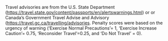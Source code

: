 Travel advisories are from the U.S. State Department ([https://travel.state.gov/content/passports/en/alertswarnings.html](https://travel.state.gov/content/passports/en/alertswarnings.html)) or or Canada's Government Travel Advise and Advisory ([https://travel.gc.ca/travelling/advisories](https://travel.gc.ca/travelling/advisories).  Penalty scores were based on the urgency of warning (‘Exercise Normal Precautions’= 1, ‘Exercise Increase Caution’= 0.75, ‘Reconsider Travel’=0.25, and ‘Do Not Travel’ = 0).
